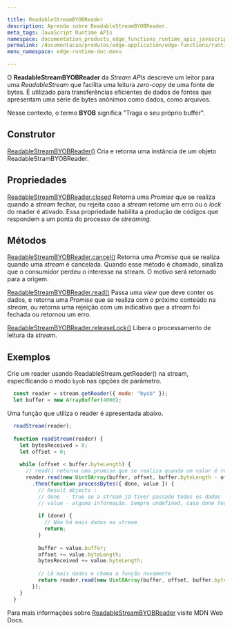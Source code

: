 ```yaml
---

title: ReadableStreamBYOBReader
description: Aprenda sobre ReadableStreamBYOBReader.
meta_tags: JavaScript Runtime APIs
namespace: documentation_products_edge_functions_runtime_apis_javascript_readable_byob_reader
permalink: /documentacao/produtos/edge-application/edge-functions/runtime-apis/javascript/readable-byob-reader/
menu_namespace: edge-runtime-doc-menu

---
```


O **ReadableStreamBYOBReader** da *Stream APIs* descreve um leitor para uma *ReadableStream* que facilita uma leitura *zero-copy* de uma fonte de bytes. É utilizado para transferências eficientes de dados de fontes que apresentam uma série de bytes anônimos como dados, como arquivos.

Nesse contexto, o termo **BYOB** significa "Traga o seu próprio buffer".

## Construtor

[ReadableStreamBYOBReader()](https://developer.mozilla.org/en-US/docs/Web/API/ReadableStreamBYOBReader/ReadableStreamBYOBReader)
Cria e retorna uma instância de um objeto ReadableStramBYOBReader.

## Propriedades

[ReadableStreamBYOBReader.closed](https://developer.mozilla.org/en-US/docs/Web/API/ReadableStreamBYOBReader/closed)
Retorna uma *Promise* que se realiza quando a *stream* fechar, ou rejeita caso a *stream* retorne um erro ou o *lock* do reader é ativado. Essa propriedade habilita a produção de códigos que respondem a um ponta do processo de *streaming*.

## Métodos

[ReadableStreamBYOBReader.cancel()](https://developer.mozilla.org/en-US/docs/Web/API/ReadableStreamBYOBReader/cancel)
Retorna uma *Promise* que se realiza quando uma *stream* é cancelada. Quando esse método é chamado, sinaliza que o consumidor perdeu o interesse na stream. O motivo será retornado para a origem.

[ReadableStreamBYOBReader.read()](https://developer.mozilla.org/en-US/docs/Web/API/ReadableStreamBYOBReader/read)
Passa uma *view* que deve conter os dados, e retorna uma *Promise* que se realiza com o próximo conteúdo na *stream*, ou retorna uma rejeição com um indicativo que a *stream* foi fechada ou retornou um erro.

[ReadableStreamBYOBReader.releaseLock()](https://developer.mozilla.org/en-US/docs/Web/API/ReadableStreamBYOBReader/releaseLock)
Libera o processamento de leitura da *stream*.

## Exemplos

Crie um reader usando ReadableStream.getReader() na stream, especificando o modo `byob` nas opções de parâmetro.

```js
  const reader = stream.getReader({ mode: "byob" });
  let buffer = new ArrayBuffer(4000);
```

Uma função que utiliza o reader é apresentada abaixo.

```js
  readStream(reader);
  
  function readStream(reader) {
    let bytesReceived = 0;
    let offset = 0;
  
    while (offset < buffer.byteLength) {
      // read() retorna uma promise que se realiza quando um valor é recebido 
      reader.read(new Uint8Array(buffer, offset, buffer.byteLength - offset))
        .then(function processBytes({ done, value }) {
          // Result objects :
          // done  - true se a stream já tiver passado todos os dados
          // value - alguma informação. Sempre undefined, caso done for verdadeiro.
  
          if (done) {
            // Não há mais dados na stream
            return;
          }
  
          buffer = value.buffer;
          offset += value.byteLength;
          bytesReceived += value.byteLength;
  
          // Lê mais dados e chama a função novamente
          return reader.read(new Uint8Array(buffer, offset, buffer.byteLength - offset)).then(processBytes);
        });
    }
  }
```

Para mais informações sobre [ReadableStreamBYOBReader](https://developer.mozilla.org/en-US/docs/Web/API/ReadableStreamBYOBReader) visite MDN Web Docs.


